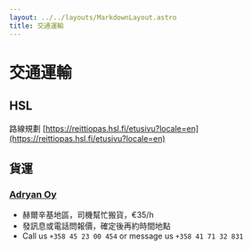 ```yaml
---
layout: ../../layouts/MarkdownLayout.astro
title: 交通運輸
---
```

# 交通運輸

## HSL

路線規劃 [https://reittiopas.hsl.fi/etusivu?locale=en](https://reittiopas.hsl.fi/etusivu?locale=en)

## 貨運

### [Adryan Oy](https://www.kuljetusadryan.fi/)

- 赫爾辛基地區，司機幫忙搬貨，€35/h
- 發訊息或電話問報價，確定後再約時間地點
- Call us `+358 45 23 00 454` or message us  `+358 41 71 32 831`
